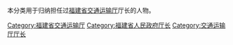 本分类用于归纳担任过[[福建省交通运输厅|福建省交通运输厅]]厅长的人物。

[[Category:福建省交通运输厅|Category:福建省交通运输厅]]
[[Category:福建省人民政府厅长|Category:福建省人民政府厅长]]
[[Category:交通运输厅厅长|Category:交通运输厅厅长]]